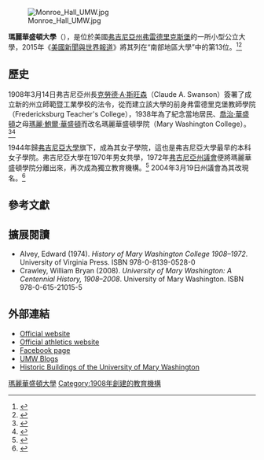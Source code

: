 {{Coord|38|18|07|N|77|28|30|W|display=title|type:landmark_scale:2000_region:US}}
{{Infobox university
| name         = University of Mary Washington
| image        = 
| motto        = Pro Deo Domo Patria（For God, home, and country）
| established  = 1908年
| former_names = State Normal and Industrial School for Woman at Fredericksburg (1908年-1938年)
Mary Washington College (1938年–1944年; 1972年–2004年)
Mary Washington College of the University of Virginia (1944年–1972年)
| type       = [[公立大學|公立大學]]
| endowment  = US$4140萬（2014年）<ref>{{Cite web | title = U.S. and Canadian Institutions Listed by Fiscal Year 2013 Endowment Market Value and Percentage Change in Endowment Market Value from FY 2012 to FY 2013 | work = 2014 NACUBO-Commonfund Study of Endowments | publisher = National Association of College and University Business Officers | url = http://www.nacubo.org/Documents/EndowmentFiles/2013NCSEEndowmentMarket%20ValuesRevisedFeb142014.pdf | format = PDF | accessdate = February 16, 2010 | deadurl = yes | archiveurl = https://www.webcitation.org/6Pg7vCEwR?url=http://www.nacubo.org/Documents/EndowmentFiles/2013NCSEEndowmentMarket | archivedate = 2014年5月19日 }}</ref>
| staff      =
| faculty    = 206
| president  = Dr. Troy D. Paino
| students     = 4,831<ref name="enrollment2013A">{{cite web |url=http://research.schev.edu/enrollment/E24_Report.asp |title=Fall Enrollment by Tuition Status and Level |publisher=[[State_Council_of_Higher_Education_for_Virginia|State Council of Higher Education for Virginia]] |accessdate=December 13, 2013 |archive-date=2020-10-23 |archive-url=https://web.archive.org/web/20201023114256/https://research.schev.edu/enrollment/E24_Report.asp |dead-url=no }}</ref>
| undergrad    = 4,383<ref name="enrollment2013A" />
| postgrad     = 448<ref name="enrollment2013A" />
| doctoral     =
| profess      =
| city         = [[弗雷德里克斯堡_(弗吉尼亚州)|弗雷德里克斯堡]]
| state        = [[弗吉尼亞州|弗吉尼亞州]]
| country      =美國
| campus       = 郊區，{{convert|176|acre}}
| colors       = 海軍藍和灰色<br /><span style="background-color:navy;width:50px;border:1px solid #000000">     </span> <span style="background-color:gray;width:50px;border:1px solid #000000">     </span>
| mascot       =
| nickname     = [[Mary_Washington_Eagles|Eagles]]
| athletics    = [[NCAA|NCAA]] Division III
| affiliations = [[American_Association_of_State_Colleges_and_Universities|AASCU]]
| footnotes    =
| website      = [http://www.umw.edu/ www.umw.edu]
| logo         = [[File:University_of_Mary_Washington_Logo.png|210px]]

}}

[[File:Monroe_Hall_UMW.jpg|thumb]]

'''瑪麗華盛頓大學'''（{{lang-en|'''University of Mary Washington'''}}），是位於美國[[弗吉尼亞州|弗吉尼亞州]][[弗雷德里克斯堡_(弗吉尼亚州)|弗雷德里克斯堡]]的一所小型公立大學，2015年《[[美國新聞與世界報道|美國新聞與世界報道]]》將其列在“南部地區大學”中的第13位。<ref name="USnews">{{cite web|title=University of Mary Washington|url=http://colleges.usnews.rankingsandreviews.com/best-colleges/mary-washington-3746|publisher=[[美國新聞與世界報道|美國新聞與世界報道]]|accessdate=2015-04-27|archive-date=2016-10-25|archive-url=https://web.archive.org/web/20161025141829/http://colleges.usnews.rankingsandreviews.com/best-colleges/mary-washington-3746|dead-url=no}}</ref><ref>{{cite web|title=Quick Facts|url=http://admissions.umw.edu/undergraduate/quick-facts/|website=University of Mary Washington Admissions|publisher=University of Mary Washington|accessdate=30 October 2014|archive-url=https://web.archive.org/web/20150430183317/http://admissions.umw.edu/undergraduate/quick-facts/|archive-date=2015-04-30|dead-url=yes}}</ref>

==歷史==
1908年3月14日弗吉尼亞州長[[克勞德·A·斯旺森|克勞德·A·斯旺森]]（Claude A. Swanson）簽署了成立新的州立師範暨工業學校的法令，從而建立該大學的前身弗雷德里克堡教師學院（Fredericksburg Teacher's College），1938年為了紀念當地居民、[[喬治·華盛頓|喬治·華盛頓]]之母[[瑪麗·鮑爾·華盛頓|瑪麗·鮑爾·華盛頓]]而改名瑪麗華盛頓學院（Mary Washington College）。<ref>{{cite book
| last       = Alvey
| first      = Edward
| title      = History of Mary Washington College 1908–1972
| publisher  = University of Virginia Press
| year       = 1974
| pages      = 227
| isbn       = 978-0-8139-0528-0}}</ref><ref>{{cite web
 |title        = H. Res. 77
 |date         = January 21, 2009
 |publisher    = [[The_Library_of_Congress|The Library of Congress]]
 |url          = http://frwebgate.access.gpo.gov/cgi-bin/getdoc.cgi?dbname=111_cong_bills&docid=f:hr77ih.txt.pdf
 |accessdate   = January 24, 2010
 |archive-date = 2010-12-20
 |archive-url  = https://web.archive.org/web/20101220183938/http://frwebgate.access.gpo.gov/cgi-bin/getdoc.cgi?dbname=111_cong_bills&docid=f:hr77ih.txt.pdf
 |dead-url     = no
}}</ref>

1944年歸[[弗吉尼亞大學|弗吉尼亞大學]]旗下，成為其女子學院，這也是弗吉尼亞大學最早的本科女子學院。弗吉尼亞大學在1970年男女共學，1972年[[弗吉尼亞州議會|弗吉尼亞州議會]]便將瑪麗華盛頓學院分離出來，再次成為獨立教育機構。<ref>{{cite book
| last      = Alvey
| first     = Edward
| title     = History of Mary Washington College 1908–1972
| publisher = University of Virginia Press
| year      = 1974
| pages     = 278, 511
| isbn      = 978-0-8139-0528-0}}</ref> 2004年3月19日州議會為其改現名。<ref>{{Cite web |url=http://leg1.state.va.us/cgi-bin/legp524.exe?041+ful+CHAP0176 |title=S-464 Act of the General Assembly of Virginia |access-date=2015-04-27 |archive-date=2018-03-06 |archive-url=https://web.archive.org/web/20180306022957/http://leg1.state.va.us/cgi-bin/legp524.exe?041+ful+CHAP0176 |dead-url=no }}</ref>

==參考文獻==
{{Reflist|2}}

==擴展閱讀==
* Alvey, Edward (1974). ''History of Mary Washington College 1908–1972''. University of Virginia Press. ISBN 978-0-8139-0528-0
* Crawley, William Bryan (2008). ''University of Mary Washington: A Centennial History, 1908–2008''. University of Mary Washington. ISBN 978-0-615-21015-5

==外部連結==
{{Commons category|University of Mary Washington}}
* [http://www.umw.edu/ Official website] {{Wayback|url=http://www.umw.edu/ |date=20210414130634 }}
* [http://www.umweagles.com/ Official athletics website] {{Wayback|url=http://www.umweagles.com/ |date=20160604214423 }}
* [http://www.facebook.com/pages/Fredericksburg-VA/University-of-Mary-Washington/63057846659 Facebook page]
* [http://umwblogs.org/ UMW Blogs] {{Webarchive|url=https://archive.is/20130416025302/http://umwblogs.org/ |date=2013-04-16 }}
* [http://buildings.umwblogs.org/ Historic Buildings of the University of Mary Washington] {{Wayback|url=http://buildings.umwblogs.org/ |date=20121028091139 }}

{{弗吉尼亞州的學院和大學}}

{{DEFAULTSORT:Mary Washington, University Of}}
[[Category:瑪麗華盛頓大學|]]
[[Category:1908年創建的教育機構|Category:1908年創建的教育機構]]